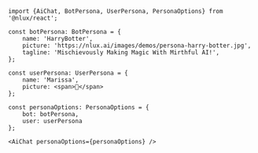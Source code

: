 ```tsx
import {AiChat, BotPersona, UserPersona, PersonaOptions} from '@nlux/react';

const botPersona: BotPersona = {
    name: 'HarryBotter',
    picture: 'https://nlux.ai/images/demos/persona-harry-botter.jpg',
    tagline: 'Mischievously Making Magic With Mirthful AI!',
};

const userPersona: UserPersona = {
    name: 'Marissa',
    picture: <span>👩</span>
};

const personaOptions: PersonaOptions = {
    bot: botPersona,
    user: userPersona
};

<AiChat personaOptions={personaOptions} />
```